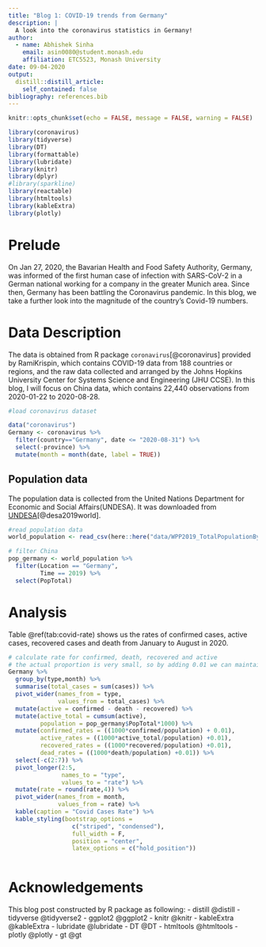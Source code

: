 ```yaml
---
title: "Blog 1: COVID-19 trends from Germany"
description: |
  A look into the coronavirus statistics in Germany!
author:
  - name: Abhishek Sinha 
    email: asin0080@student.monash.edu
    affiliation: ETC5523, Monash University
date: 09-04-2020
output:
  distill::distill_article:
    self_contained: false
bibliography: references.bib
---
```


```r
knitr::opts_chunk$set(echo = FALSE, message = FALSE, warning = FALSE)
```


```r
library(coronavirus)
library(tidyverse)
library(DT)
library(formattable)
library(lubridate)
library(knitr)
library(dplyr)
#library(sparkline)
library(reactable)
library(htmltools)
library(kableExtra)
library(plotly)
```

# Prelude

On Jan 27, 2020, the Bavarian Health and Food Safety Authority, Germany, was informed of the first human case of infection with SARS-CoV-2 in a German national working for a company in the greater Munich area. Since then, Germany has been battling the Coronavirus pandemic. In this blog, we take a further look into the magnitude of the country's Covid-19 numbers.

# Data Description

The data is obtained from R package `coronavirus`[@coronavirus] provided by RamiKrispin, which contains COVID-19 data from 188 countries or regions, and the raw data collected and arranged by the Johns Hopkins University Center for Systems Science and Engineering (JHU CCSE). In this blog, I will focus on China data, which contains 22,440 observations from 2020-01-22 to 2020-08-28.

```r
#load coronavirus dataset

data("coronavirus")
Germany <- coronavirus %>% 
  filter(country=="Germany", date <= "2020-08-31") %>%
  select(-province) %>% 
  mutate(month = month(date, label = TRUE))
```

## Population data

The population data is collected from the United Nations Department for Economic and Social Affairs(UNDESA). It was downloaded from [UNDESA]("https://population.un.org/wpp/Download/Standard/CSV/")[@desa2019world].   

```r
#read population data
world_population <- read_csv(here::here("data/WPP2019_TotalPopulationBySex.csv")) 

# filter China
pop_germany <- world_population %>% 
  filter(Location == "Germany",
         Time == 2019) %>% 
  select(PopTotal)

```


# Analysis

Table \@ref(tab:covid-rate) shows us the rates of confirmed cases, active cases, recovered cases and death from January to August in 2020.    

```r
# calculate rate for confirmed, death, recovered and active
# the actual proportion is very small, so by adding 0.01 we can maintain constant rate and
Germany %>% 
  group_by(type,month) %>%
  summarise(total_cases = sum(cases)) %>%
  pivot_wider(names_from = type, 
              values_from = total_cases) %>%
  mutate(active = confirmed - death - recovered) %>%
  mutate(active_total = cumsum(active),
         population = pop_germany$PopTotal*1000) %>%
  mutate(confirmed_rates = ((1000*confirmed/population) + 0.01),
         active_rates = ((1000*active_total/population) +0.01),
         recovered_rates = ((1000*recovered/population) +0.01),
         dead_rates = ((1000*death/population) +0.01)) %>% 
  select(-c(2:7)) %>% 
  pivot_longer(2:5, 
               names_to = "type", 
               values_to = "rate") %>% 
  mutate(rate = round(rate,4)) %>% 
  pivot_wider(names_from = month, 
              values_from = rate) %>% 
  kable(caption = "Covid Cases Rate") %>% 
  kable_styling(bootstrap_options = 
                  c("striped", "condensed"), 
                  full_width = F, 
                  position = "center",
                  latex_options = c("hold_position"))
  
```



# Acknowledgements

This blog post constructed by R package as following:
- distill @distill
- tidyverse @tidyverse2
- ggplot2 @ggplot2
- knitr @knitr
- kableExtra @kableExtra
- lubridate @lubridate
- DT @DT
- htmltools @htmltools
- plotly @plotly
- gt @gt

